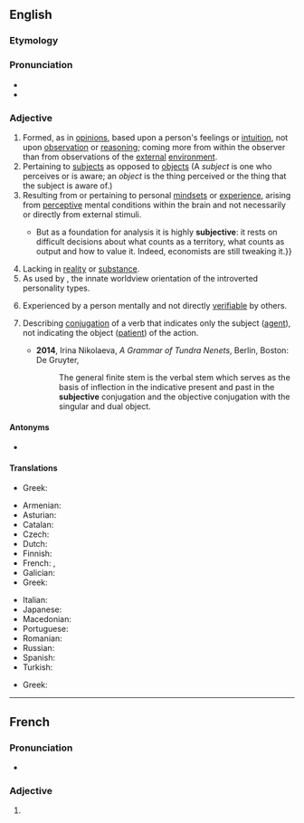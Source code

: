 ==English==

===Etymology===
{{suffix|en|subject|ive}}

===Pronunciation===
* {{IPA|/səbˈdʒɛktɪv/|/sʌbˈdʒɛktɪv/|lang=en}}
* {{rhymes|ɛktɪv|lang=en}}

===Adjective===
{{en-adj}}

# Formed, as in [[opinion]]s, based upon a person's feelings or [[intuition]], not upon [[observation]] or [[reasoning]]; coming more from within the observer than from observations of the [[external]] [[environment]].
# Pertaining to [[subject]]s as opposed to [[object]]s (A ''subject'' is one who perceives or is aware; an ''object'' is the thing perceived or the thing that the subject is aware of.)
# Resulting from or pertaining to personal [[mindset]]s or [[experience]], arising from [[perceptive]] mental conditions within the brain and not necessarily or directly from external stimuli.
#* {{quote-magazine|date=2013-08-03|volume=408|issue=8847|magazine={{w|The Economist}}
|title=[http://www.economist.com/news/finance-and-economics/21582498-america-has-changed-way-it-measures-gdp-boundary-problems Boundary problems]
|passage=Economics is a messy discipline: too fluid to be a science, too rigorous to be an art. Perhaps it is fitting that economists’ most-used metric, gross domestic product (GDP), is a tangle too.{{...}}But as a foundation for analysis it is highly '''subjective''': it rests on difficult decisions about what counts as a territory, what counts as output and how to value it. Indeed, economists are still tweaking it.}}
# Lacking in [[reality]] or [[substance]].
# As used by {{w|Carl Jung}}, the innate worldview orientation of the introverted personality types.
# {{lb|en|philosophy|psychology}} Experienced by a person mentally and not directly [[verifiable]] by others.
# {{senseid|en|type of conjugation}}{{lb|en|linguistics|grammar}} Describing [[conjugation]] of a verb that indicates only the subject ([[agent]]), not indicating the object ([[patient]]) of the action. {{gloss|In linguistic descriptions of [[Tundra Nenets]], among others.}}
#* '''2014''', Irina Nikolaeva, ''A Grammar of Tundra Nenets'', Berlin, Boston: De Gruyter, {{ISBN|978-3-11-032047-3}}
#*: The general finite stem is the verbal stem which serves as the basis of inflection in the indicative present and past in the '''subjective''' conjugation and the objective conjugation with the singular and dual object.

====Antonyms====
* {{l|en|objective}}

====Translations====
{{trans-top|pertaining to subjects}}
* Greek: {{t+|el|υποκειμενικός|m}}
{{trans-mid}}
{{trans-bottom}}

{{trans-top|based upon subjective feelings or intuition}}
* Armenian: {{t+|hy|սուբյեկտիվ}}
* Asturian: {{t|ast|suxetivu}}
* Catalan: {{t|ca|subjectiu}}
* Czech: {{t|cs|subjektivní}}
* Dutch: {{t+|nl|subjectief}}
* Finnish: {{t+|fi|subjektiivinen}}
* French: {{t+|fr|subjectif|m}}, {{t+|fr|subjective|f}}
* Galician: {{t|gl|subxectivo}}
* Greek: {{t+|el|υποκειμενικός|m}}
{{trans-mid}}
* Italian: {{t|it|subiettivo}}
* Japanese: {{t|ja|主観的な|tr=shukantekina|sc=Jpan}}
* Macedonian: {{t|mk|субјективен|tr=subjektiven|sc=Cyrl}}
* Portuguese: {{t+|pt|subjetivo}}
* Romanian: {{t+|ro|subiectiv}}
* Russian: {{t+|ru|субъекти́вный}}
* Spanish: {{t+|es|subjetivo}}
* Turkish: {{t+|tr|öznel}}
{{trans-bottom}}

{{trans-top|pertaining to personal mindsets or experience}}
* Greek: {{t+|el|υποκειμενικός|m}}
{{trans-mid}}
{{trans-bottom}}

{{trans-top|lacking in reality or substance}}
{{trans-mid}}
{{trans-bottom}}

{{trans-top|as used by Carl Jung}}
{{trans-mid}}
{{trans-bottom}}

{{trans-top|experienced by a person mentally}}
{{trans-mid}}
{{trans-bottom}}

----

==French==

===Pronunciation===
* {{IPA|/syb.ʒɛk.tiv/|lang=fr}}

===Adjective===
{{fr-adj-form}}

# {{feminine singular of|subjectif|lang=fr}}